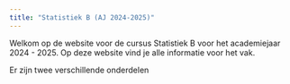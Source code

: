```yaml
---
title: "Statistiek B (AJ 2024-2025)"
---
```


Welkom op de website voor de cursus Statistiek B voor het academiejaar 2024 - 2025. Op deze website vind je alle informatie voor het vak. 

Er zijn twee verschillende onderdelen
